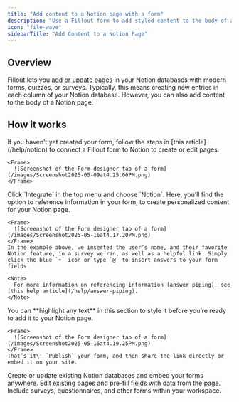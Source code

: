 ```yaml
---
title: "Add content to a Notion page with a form"
description: "Use a Fillout form to add styled content to the body of a Notion page."
icon: "file-wave"
sidebarTitle: "Add Content to a Notion Page"
---
```


## Overview

Fillout lets you [add or update pages](/help/notion) in your Notion databases with modern forms, quizzes, or surveys. Typically, this means creating new entries in each column of your Notion database. However, you can also add content to the body of a Notion page.

<Steps>
  <Step title="New Step">
    
  </Step>
</Steps>

## How it works

<Steps>
  <Step title="Create your form">
    If you haven’t yet created your form, follow the steps in [this article](/help/notion) to connect a Fillout form to Notion to create or edit pages.

    <Frame>
      ![Screenshot of the Form designer tab of a form](/images/Screenshot2025-05-09at4.25.06PM.png)
    </Frame>
  </Step>
  <Step title="Edit the Page content section">
    Click `Integrate` in the top menu and choose `Notion`. Here, you’ll find the option to reference information in your form, to create personalized content for your Notion page.

    <Frame>
      ![Screenshot of the Form designer tab of a form](/images/Screenshot2025-05-16at4.17.20PM.png)
    </Frame>
    In the example above, we inserted the user’s name, and their favorite Notion feature, in a survey we ran, as well as a helpful link. Simply click the blue `+` icon or type `@` to insert answers to your form fields.

    <Note>
      For more information on referencing information (answer piping), see [this help article](/help/answer-piping).
    </Note>
  </Step>
  <Step title="Style your text and publish">
    You can **highlight any text** in this section to style it before you’re ready to add it to your Notion page.

    <Frame>
      ![Screenshot of the Form designer tab of a form](/images/Screenshot2025-05-16at4.19.25PM.png)
    </Frame>
    That’s it\! `Publish` your form, and then share the link directly or embed it on your site.
  </Step>
</Steps>

<CardGroup cols={3}>
  <Card title="Create a Notion form" icon="cube" iconType="regular" color="#FFC738" href="/help/notion">
    Create or update existing Notion databases and embed your forms anywhere.
  </Card>
  <Card title="Update existing Notion pages" icon="arrow-rotate-right" iconType="regular" color="#FFC738" href="/help/notion-update-form">
    Edit existing pages and pre-fill fields with data from the page.
  </Card>
  <Card title="Embed forms on Notion" icon="memo" iconType="regular" color="#FFC738" href="/help/notion-embed">
    Include surveys, questionnaires, and other forms within your workspace.
  </Card>
</CardGroup>